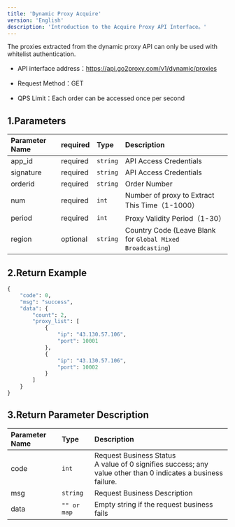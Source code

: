 ```yaml
---
title: 'Dynamic Proxy Acquire'
version: 'English'
description: 'Introduction to the Acquire Proxy API Interface。'
---
```


<Note>The proxies extracted from the dynamic proxy API can only be used with whitelist authentication.</Note>

* API interface address：https://api.go2proxy.com/v1/dynamic/proxies

* Request Method：GET

* QPS Limit：Each order can be accessed once per second

## 1.Parameters

| Parameter Name       | required | Type       | Description            |
| :-------- | :- | :------- | :------------- |
| app_id   | required  | `string` | API Access Credentials        |
| signature | required  | `string` | API Access Credentials        |
| orderid   | required  | `string` | Order Number            |
| num       | required  | `int`    | Number of proxy to Extract This Time（1-1000）    |
| period    | required  | `int`    | Proxy Validity Period（1-30）      |
| region    | optional  | `string` | Country Code (Leave Blank for `Global Mixed Broadcasting`) |

## 2.Return Example

```python code example
{
    "code": 0,
    "msg": "success",
    "data": {
        "count": 2,
        "proxy_list": [
            {
                "ip": "43.130.57.106",
                "port": 10001
            },
            {
                "ip": "43.130.57.106",
                "port": 10002
            }
        ]
    }
}
```

## 3.Return Parameter Description

| Parameter Name    | Type            | Description                             |
| :------------------ | :------------------ | :----------------------------------------- |
| code   | `int`         | Request Business Status<br />A value of 0 signifies success; any value other than 0 indicates a business failure.|
| msg    | `string`      | Request Business Description                 |
| data   | `"" or map`   | Empty string if the request business fails               |